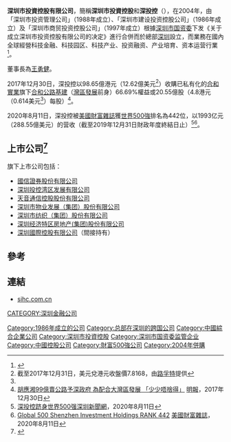 '''深圳市投資控股有限公司'''，簡稱'''深圳市投資控股'''和'''深投控'''（'''{{lang-en|Shenzhen Investment Holdings Company Limited}}'''），在2004年，由「深圳市投资管理公司」（1988年成立）、「深圳市建设投资控股公司」（1986年成立）及「深圳市商贸投资控股公司」（1997年成立）根據[[深圳市国资委|深圳市国资委]]下发《关于成立深圳市投资控股有限公司的决定》進行合併而於總部[[深圳|深圳]]設立，而業務在國內全球經營科技金融、科技园区、科技产业、投资融资、产业培育、资本运营行業<REF>
{{Cite web |url=http://www.sihc.com.cn/about-2.html |title=深圳市投資控股有限公司簡介 |access-date=2020-10-02 |archive-date=2021-01-24 |archive-url=https://web.archive.org/web/20210124030804/http://sihc.com.cn/about-2.html |dead-url=no }}
</REF>。

董事長為[[王勇健|王勇健]]。

2017年12月30日，深投控以98.65億港元（12.62億美元<ref name="Refinitiv-usdhkd-dec312017">截至2017年12月31日，美元兌港元收盤價7.8168，由[[路孚特|路孚特]]提供</ref>）收購已私有化的[[合和實業|合和實業]]旗下[[合和公路基建|合和公路基建]]（[[灣區發展|灣區發展]]前身）66.69%權益或20.55億股（4.8港元（0.614美元<ref name="Refinitiv-usdhkd-dec312017" />）每股）<REF>
[https://www.mpfinance.com/php/daily2.php?node=1514571129328&issue=20171230 胡應湘99億賣公路予深政府 為配合大灣區發展 「少少唔捨得」] {{Wayback|url=https://www.mpfinance.com/php/daily2.php?node=1514571129328&issue=20171230 |date=20201006201051 }}[[明報|明報]]，2017年12月30日
</REF>。

2020年8月11日，深投控被[[美國|美國]][[財富雜誌|財富雜誌]]獲[[世界500強|世界500強]]排名為442位，以1993亿元（288.55億美元）的营收（截至2019年12月31日財政年度終結日止）<REF>[https://www.sznews.com/news/content/2020-08/11/content_23441856.htm 深投控跻身世界500强][[深圳新聞網|深圳新聞網]]，2020年8月11日</REF><REF>
[https://fortune.com/company/shenzhen-investment-holdings/global500/ Global 500 Shenzhen Investment Holdings RANK 442] {{Wayback|url=https://fortune.com/company/shenzhen-investment-holdings/global500/ |date=20201007145439 }}[[美國|美國]][[財富雜誌|財富雜誌]]，2020年8月11日
</REF>。

==上市公司<REF>
{{Cite web |url=http://www.sihc.com.cn/down_cat-3.html |title=深圳市投資控股有限公司上市公司年報 |access-date=2020-10-02 |archive-date=2021-01-24 |archive-url=https://web.archive.org/web/20210124033729/http://sihc.com.cn/down_cat-3.html |dead-url=no }}
</REF>==

旗下上市公司包括：

*[[國信證券股份有限公司|國信證券股份有限公司]]
*[[深圳投控湾区发展有限公司|深圳投控湾区发展有限公司]]
*[[天音通信控股股份有限公司|天音通信控股股份有限公司]]
*[[深圳市物业发展（集团）股份有限公司|深圳市物业发展（集团）股份有限公司]]
*[[深圳市纺织（集团）股份有限公司|深圳市纺织（集团）股份有限公司]]
*[[深圳经济特区房地产(集团)股份有限公司|深圳经济特区房地产(集团)股份有限公司]]
*[[深圳國際控股有限公司|深圳國際控股有限公司]]（間接持有）

==參考==

{{REFLIST}}

==連結==

*[http://www.sihc.com.cn/ sihc.com.cn] {{Wayback|url=http://www.sihc.com.cn/ |date=20210224221614 }}


[[Category:1986年成立的公司|Category:1986年成立的公司]]
[[CATEGORY:深圳金融公司|CATEGORY:深圳金融公司]]
[[Category:总部在深圳的跨国公司|Category:总部在深圳的跨国公司]]
[[Category:中國綜合企業公司|Category:中國綜合企業公司]]
[[Category:深圳市投資控股|Category:深圳市投資控股]]
[[Category:深圳市国资委监管企业|Category:深圳市国资委监管企业]]
[[Category:中國控股公司|Category:中國控股公司]]
[[Category:財富500強公司|Category:財富500強公司]]
[[Category:2004年併購|Category:2004年併購]]